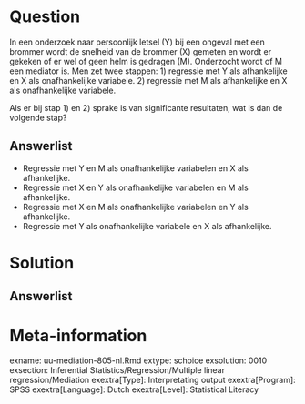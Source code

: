 
Question
========
  
In een onderzoek naar persoonlijk letsel (Y) bij een ongeval met een brommer wordt de snelheid van de brommer (X) gemeten en wordt er gekeken of er wel of geen helm is gedragen (M). Onderzocht wordt of M een mediator is. Men zet twee stappen:
1)   regressie met Y als afhankelijke en X als onafhankelijke variabele.
2)   regressie met M als afhankelijke en X als onafhankelijke variabele.

Als er bij stap 1) en 2) sprake is van significante resultaten, wat is dan de volgende stap? 

  
Answerlist
----------
* Regressie met Y en M als onafhankelijke variabelen en X als afhankelijke.
* Regressie met X en Y als onafhankelijke variabelen en M als afhankelijke.
* Regressie met X en M als onafhankelijke variabelen en Y als afhankelijke. 
* Regressie met Y als onafhankelijke variabele en X als afhankelijke.


Solution
========
  


Answerlist
----------



Meta-information
================
exname: uu-mediation-805-nl.Rmd
extype: schoice
exsolution: 0010
exsection: Inferential Statistics/Regression/Multiple linear regression/Mediation
exextra[Type]: Interpretating output
exextra[Program]: SPSS
exextra[Language]: Dutch
exextra[Level]: Statistical Literacy
